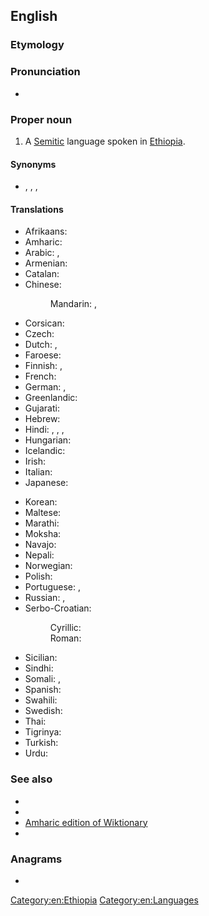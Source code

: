 {{also|amhàric}}
==English==
{{wikipedia}}

===Etymology===
{{affix|en|Amhara|-ic}}

===Pronunciation===
* {{IPA|en|/æmˈhæɹɪk/}}

===Proper noun===
{{en-proper noun}}

# A [[Semitic]] language spoken in [[Ethiopia]].

====Synonyms====
* {{sense|language}} {{l|en|Abyssinian}}, {{l|en|Amarigna}}, {{l|en|Amarinya}}, {{l|en|Ethiopian}}

====Translations====
{{trans-top|language}}
* Afrikaans: {{t+|af|Amharies}}
* Amharic: {{t|am|አማርኛ}}
* Arabic: {{t|ar|أَمْهَرِيّ|m}}, {{t|ar|أَمْهَرِيَّة|f}}
* Armenian: {{t+|hy|ամհարերեն|sc=Armn}}
* Catalan: {{t+|ca|amhàric|m}}
* Chinese:
*: Mandarin: {{t|cmn|阿姆哈拉語|sc=Hani}}, {{t|cmn|阿姆哈拉语|tr=āmǔhālāyǔ|sc=Hani}}
* Corsican: {{t+|co|amaricu|m}}
* Czech: {{t+|cs|amharština|f}}
* Dutch: {{t+|nl|Amhaars|n}}, {{t+|nl|Amharisch|n}}
* Faroese: {{t|fo|amhariskt}}
* Finnish: {{t+|fi|amhara}}, {{t|fi|[[amharan]] [[kieli]]}}
* French: {{t+|fr|amharique|m}}
* German: {{t+|de|Amarinya|n}}, {{t+|de|Amharisch|n}}
* Greenlandic: {{t|kl|amharisut}}
* Gujarati: {{t|gu|આમ્હારિક|sc=Gujr}}
* Hebrew: {{t+|he|אַמְהָרִית|f|tr=ama'harit|sc=Hebr}}
* Hindi: {{t|hi|अम्हारी|f|sc=Deva}}, {{t|hi|अम्हारी भाषा|f|sc=Deva}}, {{t+|hi|आम्हारिक|f}}, {{t|hi|अम्हरी}}
* Hungarian: {{t+|hu|amhara}}
* Icelandic: {{t+|is|amharíska|f}}
* Irish: {{t|ga|Amáiris|f}}
* Italian: {{t+|it|amarico}}
* Japanese: {{t+|ja|アムハラ語|tr=amuharago|sc=Jpan}}
{{trans-mid}}
* Korean: {{t|ko|암하라어}}
* Maltese: {{t|mt|Amħariku}}
* Marathi: {{t|mr|आम्हारिक|sc=Deva}}
* Moksha: {{t|mdf|амкарань|sc=Cyrl}}
* Navajo: {{t|nv|Amhara Dineʼé bizaad}}
* Nepali: {{t|ne|अम्हारिक|sc=Deva}}
* Norwegian: {{t+|no|amharisk}}
* Polish: {{t+|pl|amharski|m}}
* Portuguese: {{t+|pt|amárico}}, {{t|pt|amharico}}
* Russian: {{t+|ru|амха́рский|m}}, {{t|ru|амха́рский язы́к|m}}
* Serbo-Croatian:
*: Cyrillic: {{t|sh|а̀мхарскӣ}}
*: Roman: {{t+|sh|àmharskī}}
* Sicilian: {{t+|scn|amàricu|m}}
* Sindhi: {{t|sd|اَمهارِي|tr=amhari|sc=sd-Arab}}
* Somali: {{t|so|Amxaari}}, {{t|so|Axmaari}}
* Spanish: {{t+|es|amárico}}
* Swahili: {{t|sw|Kiamhara}}
* Swedish: {{t+|sv|amhariska}}
* Thai: {{t|th|ภาษาอัมฮารา}}
* Tigrinya: {{t|ti|ኣምሓርኛ|sc=Ethi}}
* Turkish: {{t+|tr|Amharca}}
* Urdu: {{t|ur|امہاری|f|tr=amhārī|sc=ur-Arab}}
{{trans-bottom}}

===See also===
{{interwiktionary|code=am}}

* {{langcat|am}}
* {{pedialite|Amharic language}}
* [[:am:|Amharic edition of Wiktionary]]
* {{ISO 639|link=Ethnologue|1code=am|code=amh}}

===Anagrams===
* {{anagrams|en|a=aachimr|machair}}

[[Category:en:Ethiopia]]
[[Category:en:Languages]]